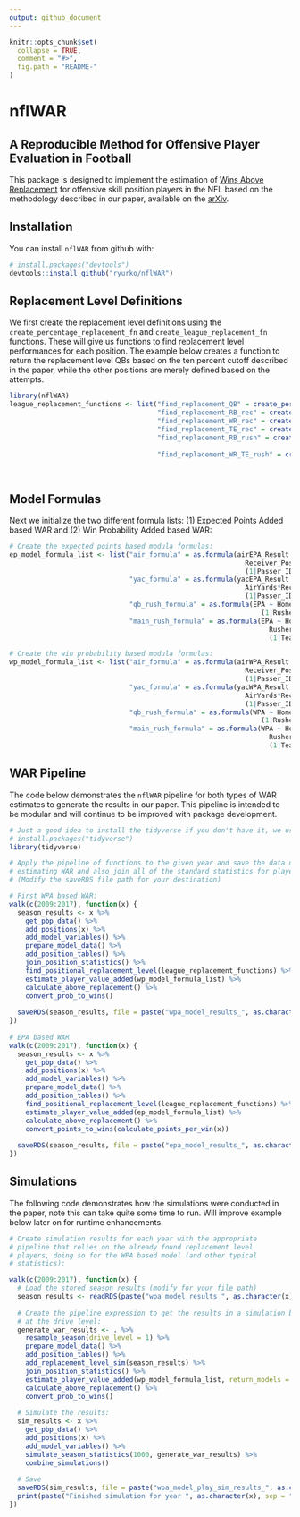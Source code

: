 ```yaml
---
output: github_document
---
```


<!-- README.md is generated from README.Rmd. Please edit that file -->

```r
knitr::opts_chunk$set(
  collapse = TRUE,
  comment = "#>",
  fig.path = "README-"
)
```

# nflWAR

## A Reproducible Method for Offensive Player Evaluation in Football

This package is designed to implement the estimation of [Wins Above Replacement](https://en.wikipedia.org/wiki/Wins_Above_Replacement) for offensive skill position players in the NFL based on the methodology described in our paper, available on the [arXiv](https://arxiv.org/abs/1802.00998).

## Installation

You can install `nflWAR` from github with:

```r
# install.packages("devtools")
devtools::install_github("ryurko/nflWAR")
```

## Replacement Level Definitions

We first create the replacement level definitions using the `create_percentage_replacement_fn` and `create_league_replacement_fn` functions. These will give us functions to find replacement level performances for each position. The example below creates a function to return the replacement level QBs based on the ten percent cutoff described in the paper, while the other positions are merely defined based on the attempts.

```r
library(nflWAR)
league_replacement_functions <- list("find_replacement_QB" = create_percentage_replacement_fn("Perc_Total_Plays", .1),
                                     "find_replacement_RB_rec" = create_league_replacement_fn(3, "RB", "Targets"), 
                                     "find_replacement_WR_rec" = create_league_replacement_fn(4, "WR", "Targets"),
                                     "find_replacement_TE_rec" = create_league_replacement_fn(2, "TE", "Targets"),
                                     "find_replacement_RB_rush" = create_league_replacement_fn(3, "RB",
                                                                                               "Rush_Attempts"),
                                     "find_replacement_WR_TE_rush" = create_league_replacement_fn(1, "WR",
                                                                                                  "Rush_Attempts",
                                                                                                  combine_wrte = 1))
```

## Model Formulas

Next we initialize the two different formula lists: (1) Expected Points Added based WAR and (2) Win Probability Added based WAR:

```r
# Create the expected points based modula formulas:
ep_model_formula_list <- list("air_formula" = as.formula(airEPA_Result ~ Home_Ind + Shotgun_Ind + No_Huddle_Ind + QBHit + 
                                                           Receiver_Position + PassLocation + Rush_EPA_Att +
                                                           (1|Passer_ID_Name) + (1|Receiver_ID_Name) + (1|DefensiveTeam)),
                              "yac_formula" = as.formula(yacEPA_Result ~ Home_Ind + Shotgun_Ind + No_Huddle_Ind + QBHit + 
                                                           AirYards*Receiver_Position + PassLocation + Rush_EPA_Att +
                                                           (1|Passer_ID_Name) + (1|Receiver_ID_Name) + (1|DefensiveTeam)),
                              "qb_rush_formula" = as.formula(EPA ~ Home_Ind + Shotgun_Ind + No_Huddle_Ind + Pass_EPA_Att +
                                                               (1|Rusher_ID_Name) + (1|DefensiveTeam)),
                              "main_rush_formula" = as.formula(EPA ~ Home_Ind + Shotgun_Ind + No_Huddle_Ind + 
                                                                 Rusher_Position + Pass_EPA_Att +
                                                                 (1|Team_Side_Gap) + (1|Rusher_ID_Name) + (1|DefensiveTeam)))

# Create the win probability based modula formulas:
wp_model_formula_list <- list("air_formula" = as.formula(airWPA_Result ~ Home_Ind + Shotgun_Ind + No_Huddle_Ind + QBHit + 
                                                           Receiver_Position + PassLocation + Rush_EPA_Att +
                                                           (1|Passer_ID_Name) + (1|Receiver_ID_Name) + (1|DefensiveTeam)),
                              "yac_formula" = as.formula(yacWPA_Result ~ Home_Ind + Shotgun_Ind + No_Huddle_Ind + QBHit + 
                                                           AirYards*Receiver_Position + PassLocation + Rush_EPA_Att +
                                                           (1|Passer_ID_Name) + (1|Receiver_ID_Name) + (1|DefensiveTeam)),
                              "qb_rush_formula" = as.formula(WPA ~ Home_Ind + Shotgun_Ind + No_Huddle_Ind + Pass_EPA_Att +
                                                               (1|Rusher_ID_Name) + (1|DefensiveTeam)),
                              "main_rush_formula" = as.formula(WPA ~ Home_Ind + Shotgun_Ind + No_Huddle_Ind + 
                                                                 Rusher_Position + Pass_EPA_Att +
                                                                 (1|Team_Side_Gap) + (1|Rusher_ID_Name) + (1|DefensiveTeam)))

```

## WAR Pipeline

The code below demonstrates the `nflWAR` pipeline for both types of WAR estimates to generate the results in our paper. This pipeline is intended to be modular and will continue to be improved with package development.

```r
# Just a good idea to install the tidyverse if you don't have it, we use purrr for below:
# install.packages("tidyverse")
library(tidyverse)

# Apply the pipeline of functions to the given year and save the data using the WPA based model for 
# estimating WAR and also join all of the standard statistics for players.
# (Modify the saveRDS file path for your destination)

# First WPA based WAR:
walk(c(2009:2017), function(x) {
  season_results <- x %>% 
    get_pbp_data() %>%
    add_positions(x) %>%
    add_model_variables() %>%
    prepare_model_data() %>%
    add_position_tables() %>%
    join_position_statistics() %>%
    find_positional_replacement_level(league_replacement_functions) %>%
    estimate_player_value_added(wp_model_formula_list) %>%
    calculate_above_replacement() %>%
    convert_prob_to_wins()
  
  saveRDS(season_results, file = paste("wpa_model_results_", as.character(x), ".rds", sep = ""))
})
  
# EPA based WAR
walk(c(2009:2017), function(x) {
  season_results <- x %>% 
    get_pbp_data() %>%
    add_positions(x) %>%
    add_model_variables() %>%
    prepare_model_data() %>%
    add_position_tables() %>%
    find_positional_replacement_level(league_replacement_functions) %>%
    estimate_player_value_added(ep_model_formula_list) %>%
    calculate_above_replacement() %>%
    convert_points_to_wins(calculate_points_per_win(x))
  
  saveRDS(season_results, file = paste("epa_model_results_", as.character(x), ".rds", sep = ""))
})

```

## Simulations

The following code demonstrates how the simulations were conducted in the paper, note this can take quite some time to run. Will improve example below later on for runtime enhancements.

```r
# Create simulation results for each year with the appropriate
# pipeline that relies on the already found replacement level
# players, doing so for the WPA based model (and other typical
# statistics):

walk(c(2009:2017), function(x) {
  # Load the stored season results (modify for your file path)
  season_results <- readRDS(paste("wpa_model_results_", as.character(x), ".rds", sep = ""))
  
  # Create the pipeline expression to get the results in a simulation by resampling
  # at the drive level:
  generate_war_results <- . %>%
    resample_season(drive_level = 1) %>%
    prepare_model_data() %>%
    add_position_tables() %>%
    add_replacement_level_sim(season_results) %>%
    join_position_statistics() %>%
    estimate_player_value_added(wp_model_formula_list, return_models = 0) %>%
    calculate_above_replacement() %>%
    convert_prob_to_wins()
    
  # Simulate the results:
  sim_results <- x %>%
    get_pbp_data() %>%
    add_positions(x) %>%
    add_model_variables() %>%
    simulate_season_statistics(1000, generate_war_results) %>%
    combine_simulations()
  
  # Save 
  saveRDS(sim_results, file = paste("wpa_model_play_sim_results_", as.character(x), ".rds", sep = ""))
  print(paste("Finished simulation for year ", as.character(x), sep = ""))
})

```


